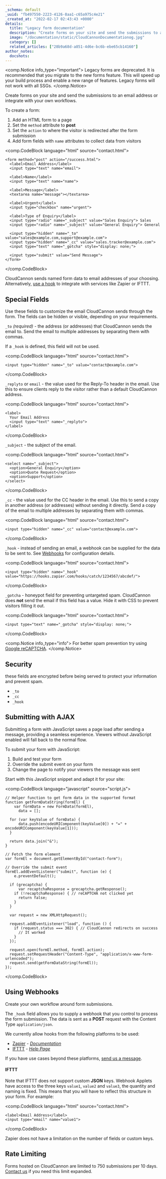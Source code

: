 ```yaml
---
_schema: default
_uuid: "fb497550-2223-4126-8aa1-c65a975c4e21"
_created_at: "2022-02-17 02:43:43 +0000"
details:
  title: "Legacy form documentation"
  description: "Create forms on your site and send the submissions to an email address or integrate with your own workflows."
  image: "/documentation/static/CloudCannonDocumentationog.jpg"
  category: []
  related_articles: ["28b9a68d-a851-4d6e-bc6b-ebe65cb14160"]
author_notes:
  docshots:
---
```


<comp.Notice info_type="important">
  Legacy forms are deprecated. It is recommended that you migrate to the new  forms feature. This will speed up your build process and enable a new range of features. Legacy forms will not work with all SSGs.
</comp.Notice>

Create forms on your site and send the submissions to an email address or integrate with your own workflows.

To create a form:

1. Add an HTML form to a page
2. Set the `method` attribute to **post**
3. Set the `action` to where the visitor is redirected after the form submission
4. Add form fields with `name` attributes to collect data from visitors

<comp.CodeBlock language="html" source="contact.html">
```
<form method="post" action="/success.html">
  <label>Email Address</label>
  <input type="text" name="email">

  <label>Name</label>
  <input type="text" name="name">

  <label>Message</label>
  <textarea name="message"></textarea>

  <label>Urgent</label>
  <input type="checkbox" name="urgent">

  <label>Type of Enquiry</label>
  <input type="radio" name="_subject" value="Sales Enquiry"> Sales
  <input type="radio" name="_subject" value="General Enquiry"> General

  <input type="hidden" name="_to" value="sales@example.com,support@example.com">
  <input type="hidden" name="_cc" value="sales.tracker@example.com">
  <input type="text" name="_gotcha" style="display: none;">

  <input type="submit" value="Send Message">
</form>
```
</comp.CodeBlock>

CloudCannon sends named form data to email addresses of your choosing. Alternatively, [use a hook](/documentation/host/forms/webhooks/) to integrate with services like Zapier or IFTTT.

## Special Fields
Use these fields to customize the email CloudCannon sends through the form. The fields can be hidden or visible, depending on your requirements.

`_to` *(required)* - the address (or addresses) that CloudCannon sends the email to. Send the email to multiple addresses by separating them with commas.

If a `_hook` is defined, this field will not be used.

<comp.CodeBlock language="html" source="contact.html">
```
<input type="hidden" name="_to" value="contact@example.com">
```
</comp.CodeBlock>

`_replyto` or `email` - the value used for the Reply-To header in the email. Use this to ensure clients reply to the visitor rather than a default CloudCannon address.

<comp.CodeBlock language="html" source="contact.html">
```
<label>
  Your Email Address
  <input type="text" name="_replyto">
</label>
```
</comp.CodeBlock>

`_subject` - the subject of the email.

<comp.CodeBlock language="html" source="contact.html">
```
<select name="_subject">
  <option>General Enquiry</option>
  <option>Quote Request</option>
  <option>Support</option>
</select>
```
</comp.CodeBlock>

`_cc` - the value used for the CC header in the email. Use this to send a copy in another address (or addresses) without sending it directly. Send a copy of the email to multiple addresses by separating them with commas.

<comp.CodeBlock language="html" source="contact.html">
```
<input type="hidden" name="_cc" value="contact@example.com">
```
</comp.CodeBlock>

`_hook` - instead of sending an email, a webhook can be supplied for the data to be sent to. See [Webhooks](#using-webhooks) for configuration details.

<comp.CodeBlock language="html" source="contact.html">
```
<input type="hidden" name="_hook" value="https://hooks.zapier.com/hooks/catch/1234567/abcdef/">
```
</comp.CodeBlock>

`_gotcha` - honeypot field for preventing untargeted spam. CloudCannon does **not** send the email if this field has a value. Hide it with CSS to prevent visitors filling it out.

<comp.CodeBlock language="html" source="contact.html">
```
<input type="text" name="_gotcha" style="display: none;">
```
</comp.CodeBlock>

<comp.Notice info_type="info">
  For better spam prevention try using [Google reCAPTCHA](/documentation/articles/reducing-spam-by-adding-google-recaptcha/).
</comp.Notice>

## Security
these fields are encrypted before being served to protect your information and prevent spam.

* `_to`
* `_cc`
* `_hook`

## Submitting with AJAX
Submitting a form with JavaScript saves a page load after sending a message, providing a seamless experience. Viewers without JavaScript enabled will fall back to the normal flow.

To submit your form with JavaScript:

1. Build and test your form
2. Override the submit event on your form
3. Change the page to notify your viewers the message was sent

Start with this JavaScript snippet and adapt it for your site:

<comp.CodeBlock language="javascript" source="script.js">
```
// Helper function to get form data in the supported format
function getFormDataString(formEl) {
    var formData = new FormData(formEl),
      data = [];

  for (var keyValue of formData) {
      data.push(encodeURIComponent(keyValue[0]) + "=" + encodeURIComponent(keyValue[1]));
  }

  return data.join("&");
}

// Fetch the form element
var formEl = document.getElementById("contact-form");

// Override the submit event
formEl.addEventListener("submit", function (e) {
    e.preventDefault();

  if (grecaptcha) {
      var recaptchaResponse = grecaptcha.getResponse();
    if (!recaptchaResponse) { // reCAPTCHA not clicked yet
      return false;
    }
  }

  var request = new XMLHttpRequest();

  request.addEventListener("load", function () {
    if (request.status === 302) { // CloudCannon redirects on success
      // It worked
    }
  });

  request.open(formEl.method, formEl.action);
  request.setRequestHeader("Content-Type", "application/x-www-form-urlencoded");
  request.send(getFormDataString(formEl));
});
```
</comp.CodeBlock>

## Using Webhooks
Create your own workflow around form submissions.

The `_hook` field allows you to supply a webhook that you control to process the form submission. The data is sent as a **POST** request with the Content Type `application/json`.

We currently allow hooks from the following platforms to be used:

* [Zapier](https://zapier.com/) - *[Documentation](https://zapier.com/help/create/code-webhooks)*
* [IFTTT](https://ifttt.com/) - *[Help Page](https://help.ifttt.com/hc/en-us/articles/115010230347-The-Webhooks-Service)*

If you have use cases beyond these platforms, [send us a message](https://cloudcannon.com/contact/).

#### IFTTT
Note that IFTTT does not support custom **JSON** keys. Webhook Applets have access to the three keys `value1`, `value2` and `value3`, the quantity and naming is fixed. This means that you will have to reflect this structure in your form. For example:

<comp.CodeBlock language="html" source="contact.html">
```
<label>Email Address</label>
<input type="email" name="value1">
```
</comp.CodeBlock>

Zapier does not have a limitation on the number of fields or custom keys.

## Rate Limiting
Forms hosted on CloudCannon are limited to 750 submissions per 10 days. [Contact us](https://cloudcannon.com/contact) if you need this limit expanded.
